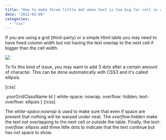 ```yaml
---
title: "How to make three little dot when text is too big for cell in a table?"
date: "2012-03-06"
categories: 
  - "css"
---
```


If you are using a grid (third-party) or a simple Html table you may need to have fixed column width but not having the text overlap to the next cell if bigger than the cell width.

![](images/ellipsis-400x186.png)

To fix this kind of issue, you may want to add 3 dots after a certain amount of character. This can be done automatically with CSS3 and it's called ellipsis.

[css]

.yourGridClassName td { white-space: nowrap; overflow: hidden; text-overflow: ellipsis } [/css]

The _white-space:nowrap_ is used to make sure that even if space are present that nothing will be warped under neat. The _overflow:hidden_ make the text not overlapping to the next cell or outside the table. Finally, the _text-overflow: ellipsis_ add three little dots to indicate that the text continue but has not space to show.
